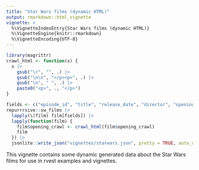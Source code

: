 ```yaml
---
title: "Star Wars films (dynamic HTML)"
output: rmarkdown::html_vignette
vignette: >
  %\VignetteIndexEntry{Star Wars films (dynamic HTML)}
  %\VignetteEngine{knitr::rmarkdown}
  %\VignetteEncoding{UTF-8}
---
```


```r
library(magrittr)
crawl_html <- function(x) {
  x |> 
    gsub("\r", "", .) |> 
    gsub("\n\n", "</p><p>", .) |> 
    gsub("\n", " ", .) |> 
    paste0("<p>", ., "</p>")
}

fields <- c("episode_id", "title", "release_date", "director", "opening_crawl")
repurrrsive::sw_films |> 
  lapply(\(film) film[fields]) |> 
  lapply(function(film) {
    film$opening_crawl <- crawl_html(film$opening_crawl)
    film
  }) |> 
  jsonlite::write_json("vignettes/starwars.json", pretty = TRUE, auto_unbox = TRUE)
```

This vignette contains some dynamic generated data about the Star Wars films for use in rvest examples and vignettes.

```{=html}
<script>
  const moviesData = [
  {
    "episode_id": 4,
    "title": "A New Hope",
    "release_date": "1977-05-25",
    "director": "George Lucas",
    "opening_crawl": "<p>It is a period of civil war. Rebel spaceships, striking from a hidden base, have won their first victory against the evil Galactic Empire.<\/p><p>During the battle, Rebel spies managed to steal secret plans to the Empire's ultimate weapon, the DEATH STAR, an armored space station with enough power to destroy an entire planet.<\/p><p>Pursued by the Empire's sinister agents, Princess Leia races home aboard her starship, custodian of the stolen plans that can save her people and restore freedom to the galaxy....<\/p>"
  },
  {
    "episode_id": 2,
    "title": "Attack of the Clones",
    "release_date": "2002-05-16",
    "director": "George Lucas",
    "opening_crawl": "<p>There is unrest in the Galactic Senate. Several thousand solar systems have declared their intentions to leave the Republic.<\/p><p>This separatist movement, under the leadership of the mysterious Count Dooku, has made it difficult for the limited number of Jedi Knights to maintain  peace and order in the galaxy.<\/p><p>Senator Amidala, the former Queen of Naboo, is returning to the Galactic Senate to vote on the critical issue of creating an ARMY OF THE REPUBLIC to assist the overwhelmed Jedi....<\/p>"
  },
  {
    "episode_id": 1,
    "title": "The Phantom Menace",
    "release_date": "1999-05-19",
    "director": "George Lucas",
    "opening_crawl": "<p>Turmoil has engulfed the Galactic Republic. The taxation of trade routes to outlying star systems is in dispute.<\/p><p>Hoping to resolve the matter with a blockade of deadly battleships, the greedy Trade Federation has stopped all shipping to the small planet of Naboo.<\/p><p>While the Congress of the Republic endlessly debates this alarming chain of events, the Supreme Chancellor has secretly dispatched two Jedi Knights, the guardians of peace and justice in the galaxy, to settle the conflict....<\/p>"
  },
  {
    "episode_id": 3,
    "title": "Revenge of the Sith",
    "release_date": "2005-05-19",
    "director": "George Lucas",
    "opening_crawl": "<p>War! The Republic is crumbling under attacks by the ruthless Sith Lord, Count Dooku. There are heroes on both sides. Evil is everywhere.<\/p><p>In a stunning move, the fiendish droid leader, General Grievous, has swept into the Republic capital and kidnapped Chancellor Palpatine, leader of the Galactic Senate.<\/p><p>As the Separatist Droid Army attempts to flee the besieged capital with their valuable hostage, two Jedi Knights lead a desperate mission to rescue the captive Chancellor....<\/p>"
  },
  {
    "episode_id": 6,
    "title": "Return of the Jedi",
    "release_date": "1983-05-25",
    "director": "Richard Marquand",
    "opening_crawl": "<p>Luke Skywalker has returned to his home planet of Tatooine in an attempt to rescue his friend Han Solo from the clutches of the vile gangster Jabba the Hutt.<\/p><p>Little does Luke know that the GALACTIC EMPIRE has secretly begun construction on a new armored space station even more powerful than the first dreaded Death Star.<\/p><p>When completed, this ultimate weapon will spell certain doom for the small band of rebels struggling to restore freedom to the galaxy...<\/p>"
  },
  {
    "episode_id": 5,
    "title": "The Empire Strikes Back",
    "release_date": "1980-05-17",
    "director": "Irvin Kershner",
    "opening_crawl": "<p>It is a dark time for the Rebellion. Although the Death Star has been destroyed, Imperial troops have driven the Rebel forces from their hidden base and pursued them across the galaxy.<\/p><p>Evading the dreaded Imperial Starfleet, a group of freedom fighters led by Luke Skywalker has established a new secret base on the remote ice world of Hoth.<\/p><p>The evil lord Darth Vader, obsessed with finding young Skywalker, has dispatched thousands of remote probes into the far reaches of space....<\/p>"
  },
  {
    "episode_id": 7,
    "title": "The Force Awakens",
    "release_date": "2015-12-11",
    "director": "J. J. Abrams",
    "opening_crawl": "<p>Luke Skywalker has vanished. In his absence, the sinister FIRST ORDER has risen from the ashes of the Empire and will not rest until Skywalker, the last Jedi, has been destroyed.   With the support of the REPUBLIC, General Leia Organa leads a brave RESISTANCE. She is desperate to find her brother Luke and gain his help in restoring peace and justice to the galaxy.   Leia has sent her most daring pilot on a secret mission to Jakku, where an old ally has discovered a clue to Luke's whereabouts....<\/p>"
  }
]

    function generateMoviesInfo() {
      const moviesContainer = document.getElementById('moviesInfo');
      moviesData.sort((a, b) => a.episode_id - b.episode_id).forEach(movie => {
        const movieElement = document.createElement('section');
        movieElement.innerHTML = `
          <h2 data-id='${movie.episode_id}'>${movie.title}</h2>
          <p>Released: ${movie.release_date}</p>
          <p>Director: <span class='director'>${movie.director}</span></p>
          <div class='crawl'>${movie.opening_crawl}</div>
        `;
        moviesContainer.appendChild(movieElement);
      });
    }

    // Call the function on window load
    window.onload = generateMoviesInfo;

</script>
```
::: {#moviesInfo}
:::
